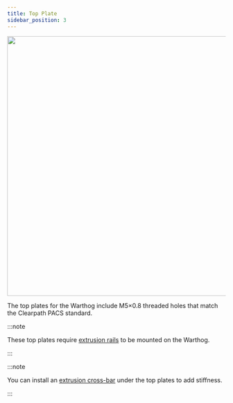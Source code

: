 ```yaml
---
title: Top Plate
sidebar_position: 3
---
```


<center>
  <img
    src="/img/robot_images/warthog_images/warthog_pacs_3.png"
    width="600"
  />
</center>

The top plates for the Warthog include M5×0.8 threaded holes that match the Clearpath PACS standard.

:::note

These top plates require [extrusion rails](../extrusion_rails_warthog) to be mounted on the Warthog.

:::

:::note

You can install an [extrusion cross-bar](../extrusion_crossbar_warthog) under the top plates to add stiffness.

:::
